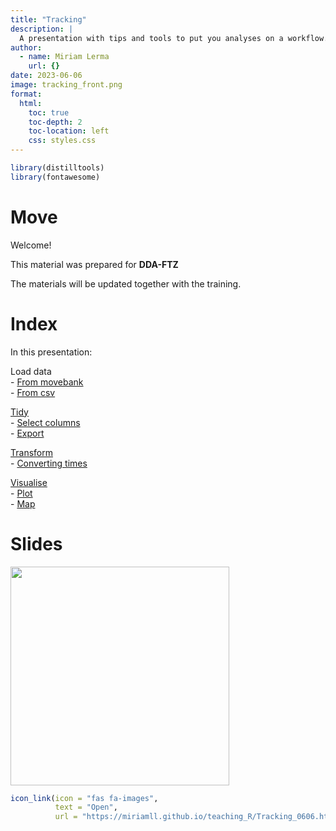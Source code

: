 ```yaml
---
title: "Tracking"
description: |
  A presentation with tips and tools to put you analyses on a workflow. 
author:
  - name: Miriam Lerma
    url: {}
date: 2023-06-06
image: tracking_front.png
format:
  html:
    toc: true
    toc-depth: 2
    toc-location: left
    css: styles.css
---
```


```r
library(distilltools)
library(fontawesome)
```

# Move

Welcome!

This material was prepared for **DDA-FTZ**

The materials will be updated together with the training.

# Index

In this presentation:<br>

Load data<br> - [From movebank](https://miriamll.github.io/teaching_R/Tracking_0606.html#4)<br> - [From csv](https://miriamll.github.io/teaching_R/Tracking_0606.html#20)<br>

[Tidy](https://miriamll.github.io/teaching_R/Tracking_0606.html#28)<br> - [Select columns](https://miriamll.github.io/teaching_R/Tracking_0606.html#30)<br> - [Export](https://miriamll.github.io/teaching_R/Tracking_0606.html#34)<br>

[Transform](https://miriamll.github.io/teaching_R/Tracking_0606.html#35)<br> - [Converting times](https://miriamll.github.io/teaching_R/Tracking_0606.html#36)<br>

[Visualise](https://miriamll.github.io/teaching_R/Tracking_0606.html#39)<br> - [Plot](https://miriamll.github.io/teaching_R/Tracking_0606.html#40)<br> - [Map](https://miriamll.github.io/teaching_R/Tracking_0606.html#44)<br>

# Slides

<html>

<body><left> <a href="https://miriamll.github.io/teaching_R/Tracking_0606.html#1"><img src="https://github.com/MiriamLL/miriamlerma_/blob/main/_teaching/2023-06-06-tracking/tracking_front.png?raw=true" style="width:350px"/></a> </left></body>

</html>

```r
icon_link(icon = "fas fa-images",
          text = "Open",
          url = "https://miriamll.github.io/teaching_R/Tracking_0606.html#1")
```

<br>
